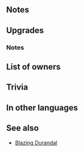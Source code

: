 {{Weapon Infobox
|tagid=SID_佳麗の弓
|weaponType=Bow
|might=14
|range=2
|effectiveness=flying
|cooldown=-1
|effect=Accelerates Special trigger (cooldown count-1). Effective against flying foes. 
|cost=400
|exclusive=1
|userVersion1=Bow
|userVersion2=Arrow
|userVersion3=Gleam
|statModifiers=0,14,0,0,0
|required=-
|refinePaths=default
|refineSP=400
|refineMedals=500
|refineDews=200
|effectSkill1=At start of combat, if unit's HP ≥ 50%, grants Atk/Spd/Def+4 during combat, and if unit initiates combat, foe cannot make a follow-up attack.
|iconSkill1=Bow of Beauty W.png
|tagidExtraSkill1=強
|properties=
}}
==Notes==
{{Effective damage bonus|flying}}
==Upgrades==
{{Weapon Upgrade List}}
===Notes===
{{Combat boosts}}
{{IfUnitInitiates}}
{{Prevent follow-up}}
==List of owners==
{{Skill Hero List}}
==Trivia==
{{Rsn|強攻追不R攻速守4|No Follow-up R Atk/Spd/Def 4}}
==In other languages==
{{OtherLanguages
|english=Bow of Beauty
|japanese=佳麗の弓
|german=Schöner Bogen
|spanishEU=Arco mirífico
|spanishLA=Arco mirífico
|french=Arc de beauté
|italian=Arco della beltà
|chineseTW=佳麗之弓
|portuguese=Arco da beleza
}}
==See also==
* [[Blazing Durandal]]
{{Weapons Navbox}}